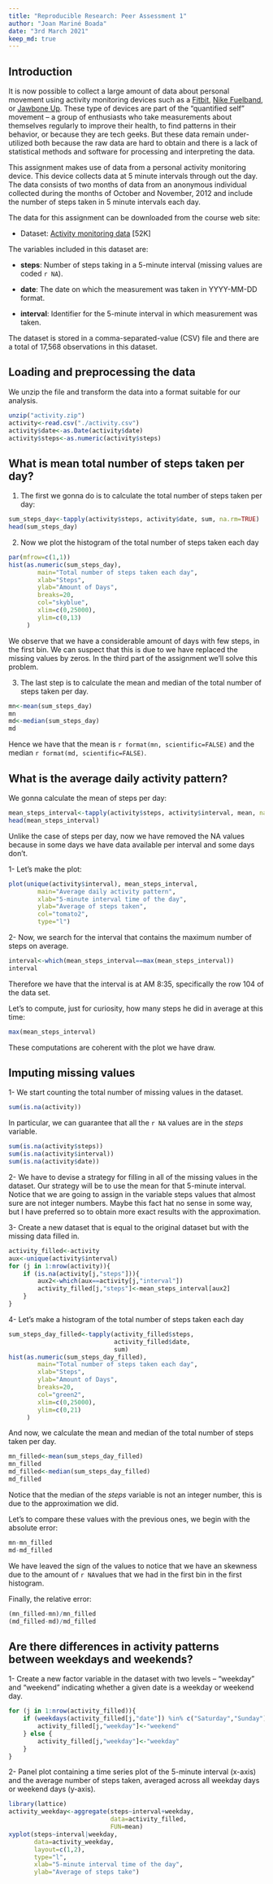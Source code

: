 ```yaml
---
title: "Reproducible Research: Peer Assessment 1"
author: "Joan Mariné Boada"
date: "3rd March 2021"
keep_md: true
---
```


## Introduction

It is now possible to collect a large amount of data about personal movement using activity monitoring devices such as a [Fitbit](http://www.fitbit.com/), [Nike Fuelband](http://www.nike.com/us/en_us/c/nikeplus-fuelband), or [Jawbone Up](https://jawbone.com/up). These type of devices are part of the “quantified self” movement – a group of enthusiasts who take measurements about themselves regularly to improve their health, to find patterns in their behavior, or because they are tech geeks. But these data remain under-utilized both because the raw data are hard to obtain and there is a lack of statistical methods and software for processing and interpreting the data.  

This assignment makes use of data from a personal activity monitoring device. This device collects data at 5 minute intervals through out the day. The data consists of two months of data from an anonymous individual collected during the months of October and November, 2012 and include the number of steps taken in 5 minute intervals each day.

The data for this assignment can be downloaded from the course web site:

- Dataset: [Activity monitoring data](https://d396qusza40orc.cloudfront.net/repdata%2Fdata%2Factivity.zip) [52K]  

The variables included in this dataset are:
  
- **steps**: Number of steps taking in a 5-minute interval (missing values are coded `r NA`).

- **date**: The date on which the measurement was taken in YYYY-MM-DD format.

- **interval**: Identifier for the 5-minute interval in which measurement was taken.  

The dataset is stored in a comma-separated-value (CSV) file and there are a total of 17,568 observations in this dataset.















## Loading and preprocessing the data

We unzip the file and transform the data into a format suitable for our analysis.

```r
unzip("activity.zip")
activity<-read.csv("./activity.csv")
activity$date<-as.Date(activity$date)
activity$steps<-as.numeric(activity$steps)
```

## What is mean total number of steps taken per day?  

1. The first we gonna do is to calculate the total number of steps taken per day:

```r
sum_steps_day<-tapply(activity$steps, activity$date, sum, na.rm=TRUE)
head(sum_steps_day)
```


2. Now we plot the histogram of the total number of steps taken each day
```r
par(mfrow=c(1,1))
hist(as.numeric(sum_steps_day),
        main="Total number of steps taken each day",
        xlab="Steps",
        ylab="Amount of Days",
        breaks=20,
        col="skyblue",
        xlim=c(0,25000),
        ylim=c(0,13)
     )
```

We observe that we have a considerable amount of days with few steps, in the first bin. We can suspect that this is due to we have replaced the missing values by zeros. In the third part of the assignment we'll solve this problem.

3. The last step is to calculate the mean and median of the total number of steps taken per day.

```r
mn<-mean(sum_steps_day)
mn
md<-median(sum_steps_day)
md
```

Hence we have that the mean is `r format(mn, scientific=FALSE)` and the median `r format(md, scientific=FALSE)`.










## What is the average daily activity pattern?

We gonna calculate the mean of steps per day:

```r
mean_steps_interval<-tapply(activity$steps, activity$interval, mean, na.rm=TRUE)
head(mean_steps_interval)
```

Unlike the case of steps per day, now we have removed the NA values because in some days we have data available per interval and some days don't.  


1- Let's make the plot:
```r
plot(unique(activity$interval), mean_steps_interval,
        main="Average daily activity pattern",
        xlab="5-minute interval time of the day",
        ylab="Average of steps taken",
        col="tomato2",
        type="l")
```

2- Now, we search for the interval that contains the maximum number of steps on average.

```r
interval<-which(mean_steps_interval==max(mean_steps_interval))
interval
``` 

Therefore we have that the interval is at AM 8:35, specifically the row 104 of the data set.  

Let's to compute, just for curiosity, how many steps he did in average at this time:
```r
max(mean_steps_interval)
```

These computations are coherent with the plot we have draw.



















## Imputing missing values

1- We start counting the total number of missing values in the dataset.

```r
sum(is.na(activity))
```

In particular, we can guarantee that all the `r NA` values are in the *steps* variable.

```r
sum(is.na(activity$steps))
sum(is.na(activity$interval))
sum(is.na(activity$date))
```

2- We have to devise a strategy for filling in all of the missing values in the dataset. Our strategy will be to use the mean for that 5-minute interval. Notice that we are going to assign in the variable steps values that almost sure are not integer numbers. Maybe this fact hat no sense in some way, but I have preferred so to obtain more exact results with the approximation.  

3- Create a new dataset that is equal to the original dataset but with the missing data filled in.
```r
activity_filled<-activity
aux<-unique(activity$interval)
for (j in 1:nrow(activity)){
    if (is.na(activity[j,"steps"])){
        aux2<-which(aux==activity[j,"interval"])
        activity_filled[j,"steps"]<-mean_steps_interval[aux2]
    }
}
```

4- Let's make a histogram of the total number of steps taken each day
```r
sum_steps_day_filled<-tapply(activity_filled$steps,
                             activity_filled$date,
                             sum)
hist(as.numeric(sum_steps_day_filled),
        main="Total number of steps taken each day",
        xlab="Steps",
        ylab="Amount of Days",
        breaks=20,
        col="green2",
        xlim=c(0,25000),
        ylim=c(0,21)
     )
```

And now, we calculate the mean and median of the total number of steps taken per day.
```r
mn_filled<-mean(sum_steps_day_filled)
mn_filled
md_filled<-median(sum_steps_day_filled)
md_filled
```

Notice that the median of the *steps* variable is not an integer number, this is due to the approximation we did.  

Let's to compare these values with the previous ones, we begin with the absolute error:

```r
mn-mn_filled
md-md_filled
```

We have leaved the sign of the values to notice that we have an skewness due to the amount of `r NA`values that we had in the first bin in the first histogram.  

Finally, the relative error:

```r
(mn_filled-mn)/mn_filled
(md_filled-md)/md_filled
```





















## Are there differences in activity patterns between weekdays and weekends?


1- Create a new factor variable in the dataset with two levels – “weekday” and “weekend” indicating whether a given date is a weekday or weekend day.

```r
for (j in 1:nrow(activity_filled)){
    if (weekdays(activity_filled[j,"date"]) %in% c("Saturday","Sunday")){
        activity_filled[j,"weekday"]<-"weekend"
    } else {
        activity_filled[j,"weekday"]<-"weekday"
    }
}
```

2- Panel plot containing a time series plot of the 5-minute interval (x-axis) and the average number of steps taken, averaged across all weekday days or weekend days (y-axis).

```r
library(lattice)
activity_weekday<-aggregate(steps~interval+weekday,
                            data=activity_filled, 
                            FUN=mean)
xyplot(steps~interval|weekday,
       data=activity_weekday,
       layout=c(1,2),
       type="l",
       xlab="5-minute interval time of the day",
       ylab="Average of steps take")
```





